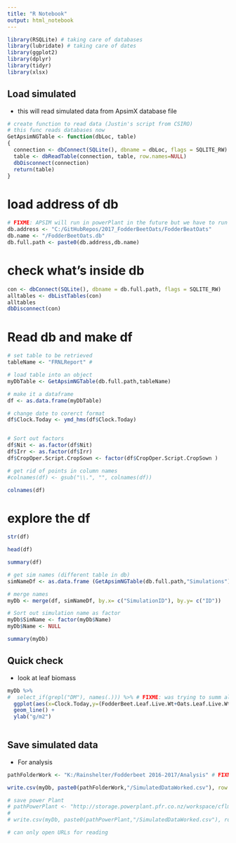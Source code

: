 ```yaml
---
title: "R Notebook"
output: html_notebook
---
```


```r
library(RSQLite) # taking care of databases
library(lubridate) # taking care of dates
library(ggplot2)
library(dplyr)
library(tidyr)
library(xlsx)
```

## Load simulated

- this will read simulated data from ApsimX database file

```r
# create function to read data (Justin's script from CSIRO)
# this func reads databases now
GetApsimNGTable <- function(dbLoc, table) 
{
  connection <- dbConnect(SQLite(), dbname = dbLoc, flags = SQLITE_RW)
  table <- dbReadTable(connection, table, row.names=NULL)
  dbDisconnect(connection)
  return(table)
}
```

# load address of db
```r
# FIXME: APSIM will run in powerPlant in the future but we have to run locally at the moment
db.address <- "C:/GitHubRepos/2017_FodderBeetOats/FodderBeatOats"
db.name <- "/FodderBeetOats.db"
db.full.path <- paste0(db.address,db.name)
```

# check what's inside db
```r
con <- dbConnect(SQLite(), dbname = db.full.path, flags = SQLITE_RW)
alltables <- dbListTables(con)
alltables
dbDisconnect(con)
```

# Read db and make df

```r

# set table to be retrieved
tableName <- "FRNLReport" # 

# load table into an object
myDbTable <- GetApsimNGTable(db.full.path,tableName)

# make it a dataframe
df <- as.data.frame(myDbTable)

# change date to corerct format 
df$Clock.Today <- ymd_hms(df$Clock.Today)


# Sort out factors
df$Nit <- as.factor(df$Nit)
df$Irr <- as.factor(df$Irr)
df$CropOper.Script.CropSown <- factor(df$CropOper.Script.CropSown )

# get rid of points in column names
#colnames(df) <- gsub("\\.", "", colnames(df))

colnames(df)
```

# explore the df
```r
str(df)
```

```r
head(df)
```

```r
summary(df)
```


```r


# get sim names (different table in db)
simNameDf <- as.data.frame (GetApsimNGTable(db.full.path,"Simulations"))

# merge names
myDb <- merge(df, simNameDf, by.x= c("SimulationID"), by.y= c("ID")) 

# Sort out simulation name as factor
myDb$SimName <- factor(myDb$Name)
myDb$Name <- NULL

summary(myDb)
```
## Quick check

- look at leaf biomass

```r
myDb %>%
#  select_if(grepl("DM"), names(.))) %>% # FIXME: was trying to summ all biomass variables
  ggplot(aes(x=Clock.Today,y=(FodderBeet.Leaf.Live.Wt+Oats.Leaf.Live.Wt),colour=Irr, linetype=Nit)) +
  geom_line() +
  ylab("g/m2")
  
```

## Save simulated data

- For analysis
```r
pathFolderWork <- "K:/Rainshelter/Fodderbeet 2016-2017/Analysis" # FIXME: Send to powerPlant or need to run APSIM-X there?

write.csv(myDb, paste0(pathFolderWork,"/SimulatedDataWorked.csv"), row.names = FALSE) 
```

```r
# save power Plant
# pathPowerPlant <- "http://storage.powerplant.pfr.co.nz/workspace/cflmss/MultiCropRotation_APSIM_X/Fodderbeet2016_2017/"
# 
# write.csv(myDb, paste0(pathPowerPlant,"/SimulatedDataWorked.csv"), row.names = FALSE)

# can only open URLs for reading
```

